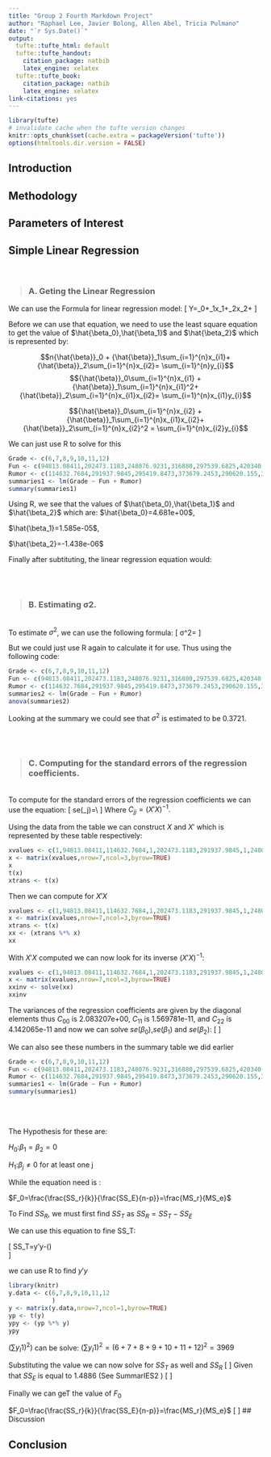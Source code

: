 ```yaml
---
title: "Group 2 Fourth Markdown Project"
author: "Raphael Lee, Javier Bolong, Allen Abel, Tricia Pulmano"
date: "`r Sys.Date()`"
output:
  tufte::tufte_html: default
  tufte::tufte_handout:
    citation_package: natbib
    latex_engine: xelatex
  tufte::tufte_book:
    citation_package: natbib
    latex_engine: xelatex
link-citations: yes
---
```


```r
library(tufte)
# invalidate cache when the tufte version changes
knitr::opts_chunk$set(cache.extra = packageVersion('tufte'))
options(htmltools.dir.version = FALSE)
```
## Introduction


## Methodology


## Parameters of Interest


## Simple Linear Regression
<br>



> ### A. Geting the Linear Regression

We can use the Formula for linear regression model:
\[
  Y=\beta_0+\beta_1x_1+\beta_2x_2+\epsilon
\]

Before we can use that equation, we need to use the least square equation to get the value of $\hat{\beta_0},\hat{\beta_1}$ and $\hat{\beta_2}$ which is represented by:



$$n{\hat{\beta}}_0 + {\hat{\beta}}_1\sum_{i=1}^{n}x_{i1}+ {\hat{\beta}}_2\sum_{i=1}^{n}x_{i2}= \sum_{i=1}^{n}y_{i}$$
$${\hat{\beta}}_0\sum_{i=1}^{n}x_{i1} + {\hat{\beta}}_1\sum_{i=1}^{n}x_{i1}^2+ {\hat{\beta}}_2\sum_{i=1}^{n}x_{i1}x_{i2}= \sum_{i=1}^{n}x_{i1}y_{i}$$

$${\hat{\beta}}_0\sum_{i=1}^{n}x_{i2} + {\hat{\beta}}_1\sum_{i=1}^{n}x_{i1}x_{i2}+ {\hat{\beta}}_2\sum_{i=1}^{n}x_{i2}^2 = \sum_{i=1}^{n}x_{i2}y_{i}$$

We can just use R to solve for this

``` r
Grade <- c(6,7,8,9,10,11,12)
Fun <- c(94813.08411,202473.1183,248076.9231,316880,297539.6825,420340.9091,511129.0323)
Rumor <- c(114632.7684,291937.9845,295419.8473,373679.2453,290620.155,362647.0588,293425.9259)
summaries1 <- lm(Grade ~ Fun + Rumor)
summary(summaries1)
```
Using R, we see that the values of $\hat{\beta_0},\hat{\beta_1}$ and $\hat{\beta_2}$ which are:
$\hat{\beta_0}=4.681e+00$,

$\hat{\beta_1}=1.585e-05$,

$\hat{\beta_2}=-1.438e-06$

Finally after subtituting, the linear regression equation would:
\begin{align}
&y=4.681e+00+1.585e-05x_1--1.438e-06x_2
\end{align}

<br>
<br>

> ### B. Estimating σ2.

<br>
To estimate $σ^2$, we can use the following formula:
\[
  σ^2=\frac{SS_E}{n-p}
\]

But we could just use R again to calculate it for use. Thus using the following code:

``` r
Grade <- c(6,7,8,9,10,11,12)
Fun <- c(94813.08411,202473.1183,248076.9231,316880,297539.6825,420340.9091,511129.0323)
Rumor <- c(114632.7684,291937.9845,295419.8473,373679.2453,290620.155,362647.0588,293425.9259)
summaries2 <- lm(Grade ~ Fun + Rumor)
anova(summaries2)
```

Looking at the summary we could see that $σ^2$ is estimated to be 0.3721.

<br>
<br>

> ### C. Computing for the standard errors of the regression coefficients.

<br>
To compute for the standard errors of the regression coefficients we can use the equation:
\[
  se(\beta_j)=\sqrt{\sigma^2C_{jj}}\\
\]
Where $C_{jj}=(X'X)^{-1}.$

Using the data from the table we can construct $X$ and $X'$ which is represented by these table respectively:

``` r
xvalues <- c(1,94813.08411,114632.7684,1,202473.1183,291937.9845,1,248076.9231,295419.8473,1,316880,373679.245283019,1,297539.682539683,290620.155,1,420340.9091,362647.0588,1,511129.0323,293425.9259) 
x <- matrix(xvalues,nrow=7,ncol=3,byrow=TRUE)
x
t(x) 
xtrans <- t(x)
```


Then we can compute for $X'X$

``` r
xvalues <- c(1,94813.08411,114632.7684,1,202473.1183,291937.9845,1,248076.9231,295419.8473,1,316880,373679.245283019,1,297539.682539683,290620.155,1,420340.9091,362647.0588,1,511129.0323,293425.9259) 
x <- matrix(xvalues,nrow=7,ncol=3,byrow=TRUE)
xtrans <- t(x)
xx <- (xtrans %*% x)
xx
```

With $X'X$ computed we can now look for its inverse $(X'X)^{-1}$:

``` r
xvalues <- c(1,94813.08411,114632.7684,1,202473.1183,291937.9845,1,248076.9231,295419.8473,1,316880,373679.245283019,1,297539.682539683,290620.155,1,420340.9091,362647.0588,1,511129.0323,293425.9259) 
x <- matrix(xvalues,nrow=7,ncol=3,byrow=TRUE)
xxinv <- solve(xx)
xxinv
```

The variances of the regression coefficients are given by the diagonal elements thus  $C_{00}$ is 2.083207e+00, $C_{11}$ is 1.569781e-11, and $C_{22}$ is 4.142065e-11 and now we can solve $se(\beta_0)$,$se(\beta_1)$ and $se(\beta_2)$:
\[
\begin{align} 
&se(\beta_0)=\sqrt{0.3721(2.083207e+00)}=8.805e-01\\
&se(\beta_1)=\sqrt{0.3721(1.569781e-11)}=2.417e-06\\
&se(\beta_2)=\sqrt{0.3721(4.142065e-11)}=3.926e-06\\
\end{align}
\]

We can also see these numbers in the summary table we did earlier

``` r
Grade <- c(6,7,8,9,10,11,12)
Fun <- c(94813.08411,202473.1183,248076.9231,316880,297539.6825,420340.9091,511129.0323)
Rumor <- c(114632.7684,291937.9845,295419.8473,373679.2453,290620.155,362647.0588,293425.9259)
summaries1 <- lm(Grade ~ Fun + Rumor)
summary(summaries1)
```

<br>
<br>


The Hypothesis for these are:

$H_0$:$\beta_1=\beta_2=0$


$H_1$:$\beta_j≠0$ for at least one j

While the equation need is :

$F_0=\frac{\frac{SS_r}{k}}{\frac{SS_E}{n-p}}=\frac{MS_r}{MS_e}$

To Find $SS_R$, we must first find $SS_T$ as $SS_R=SS_T-SS_E$

We can use this equation to fine SS_T:

\[
  SS_T=y'y-(\frac{(\sum{y_I}1)^2}{n})    
\]

we can use R to find $y'y$
``` r
library(knitr)
y.data <- c(6,7,8,9,10,11,12
            ) 
y <- matrix(y.data,nrow=7,ncol=1,byrow=TRUE)
yp <- t(y)
ypy <- (yp %*% y)
ypy
```
$(\sum{y_I}1)^2)$ can be solve:
$(\sum{y_I}1)^2=(6+7+8+9+10+11+12)^2=3969$

Substituting the value we can now solve for $SS_T$ as well and $SS_R$
\[
\begin{align} 
  SS_T&=595-(\frac{(3969)^2}{7})\\
  &=32446
  \end{align} 
\]
Given that $SS_E$ is equal to 1.4886 (See SummarIES2 )
\[
\begin{align} 
  SS_R&=32446-7927.6\\
  &=24518
  \end{align} 
\]

Finally we can geT the value of $F_0$

$F_0=\frac{\frac{SS_r}{k}}{\frac{SS_E}{n-p}}=\frac{MS_r}{MS_e}$
\[
\begin{align} 
  \end{align} 
\]
## Discussion


## Conclusion

